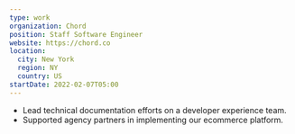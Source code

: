 ```yaml
---
type: work
organization: Chord
position: Staff Software Engineer
website: https://chord.co
location:
  city: New York
  region: NY
  country: US
startDate: 2022-02-07T05:00
---
```


* Lead technical documentation efforts on a developer experience team.
* Supported agency partners in implementing our ecommerce platform.
